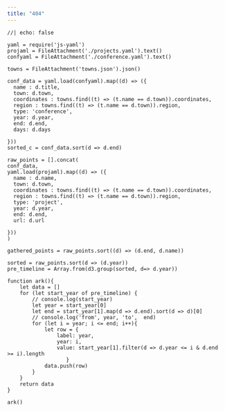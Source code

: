 ```yaml
---
title: "404"
---
```



```ojs
//| echo: false

yaml = require('js-yaml')
projaml = FileAttachment('./projects.yaml').text()
confyaml = FileAttachment('./conference.yaml').text()

towns = FileAttachment('towns.json').json()

conf_data = yaml.load(confyaml).map((d) => ({
  name : d.title,
  town: d.town,
  coordinates : towns.find((t) => (t.name == d.town)).coordinates,
  region : towns.find((t) => (t.name == d.town)).region,
  type: 'conference',
  year: d.year,
  end: d.end,
  days: d.days

}))
sorted_c = conf_data.sort(d => d.end)

raw_points = [].concat(
conf_data,
yaml.load(projaml).map((d) => ({
  name : d.name,
  town: d.town,
  coordinates : towns.find((t) => (t.name == d.town)).coordinates,
  region : towns.find((t) => (t.name == d.town)).region,
  type: 'project',
  year: d.year,
  end: d.end,
  url: d.url

}))
)

gathered_points = raw_points.sort((d) => (d.end, d.name))

```

```ojs

sorted = raw_points.sort(d => (d.year))
pre_timeline = Array.from(d3.group(sorted, d=> d.year))

function ark(){
    let data = []
    for (let start_year of pre_timeline) {
        // console.log(start_year)
        let year = start_year[0]
        let end = start_year[1].map(d => d.end).sort(d => d)[0]
        // console.log('from', year, 'to',  end)
        for (let i = year; i <= end; i++){
            let row = {
                label: year,
                year: i,
                value: start_year[1].filter(d => d.year <= i & d.end >= i).length
                   }
            data.push(row)
        }
    }
    return data
}

ark()

```
